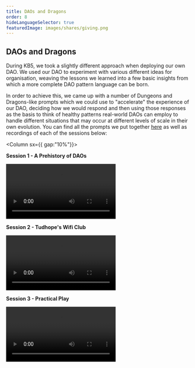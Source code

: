 ```yaml
---
title: DAOs and Dragons
order: 8
hideLanguageSelector: true
featuredImage: images/shares/giving.png
---
```


## DAOs and Dragons

During KB5, we took a slightly different approach when deploying our own DAO. We used our DAO to experiment with various different ideas for organisation, weaving the lessons we learned into a few basic insights from which a more complete DAO pattern language can be born.

In order to achieve this, we came up with a number of Dungeons and Dragons-like prompts which we could use to "accelerate" the experience of our DAO, deciding how we would respond and then using those responses as the basis to think of healthy patterns real-world DAOs can employ to handle different situations that may occur at different levels of scale in their own evolution. You can find all the prompts we put together [here](https://gnosisguild.notion.site/fd0178c1d2eb429695542ac00010df3f?v=9e866414fc524711bbd0aae320b02415) as well as recordings of each of the sessions below:

<Column sx={{ gap:"10%"}}>

<Box>

**Session 1 - A Prehistory of DAOs**

<Video src="https://www.youtube-nocookie.com/embed/XIMSTN68kLo" />

</Box>

<Box>

**Session 2  - Tudhope's Wifi Club**

<Video src="https://www.youtube-nocookie.com/embed/afiuCakF3Uc" />

</Box>

<Box>

**Session 3 - Practical Play**

<Video src="https://www.youtube-nocookie.com/embed/iI8p2NUf0rw" />

</Box>

</Column>